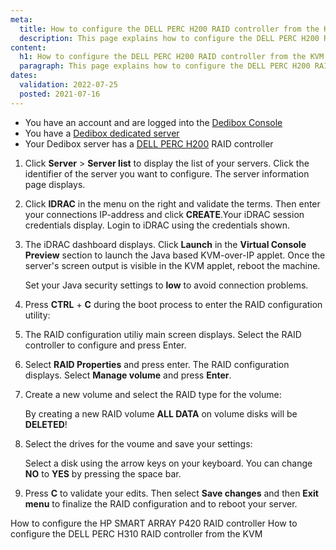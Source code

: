```yaml
---
meta:
  title: How to configure the DELL PERC H200 RAID controller from the KVM
  description: This page explains how to configure the DELL PERC H200 RAID controller from the KVM
content:
  h1: How to configure the DELL PERC H200 RAID controller from the KVM
  paragraph: This page explains how to configure the DELL PERC H200 RAID controller from the KVM
dates:
  validation: 2022-07-25
  posted: 2021-07-16
---
```


<Message type="requirement">

  - You have an account and are logged into the [Dedibox Console](https://console.online.net) 
  - You have a [Dedibox dedicated server](https://www.scaleway.com/en/dedibox/) 
  - Your Dedibox server has a [DELL PERC H200](https://www.dell.com/support/kbdoc/en-us/000134280/perc-dell-perc-h200-and-6gbps-sas-hba-features) RAID controller

</Message>

1. Click **Server** > **Server list** to display the list of your servers. Click the identifier of the server you want to configure. The server information page displays.

2. Click **IDRAC** in the menu on the right and validate the terms. Then enter your connections IP-address and click **CREATE**.Your iDRAC session credentials display. Login to iDRAC using the credentials shown.

3. The iDRAC dashboard displays. Click **Launch** in the **Virtual Console Preview** section to launch the Java based KVM-over-IP applet. Once the server's screen output is visible in the KVM applet, reboot the machine.

    <Message type="tip">

    Set your Java security settings to **low** to avoid connection problems.

    </Message>

4. Press **CTRL** + **C** during the boot process to enter the RAID configuration utility: 

    <Lightbox src="scaleway_h200_enter_config.webp" alt="" />

5. The RAID configuration utiliy main screen displays. Select the RAID controller to configure and press Enter.

    <Lightbox src="scaleway_h200_01.webp" alt="" />

6. Select **RAID Properties** and press enter. The RAID configuration displays. Select **Manage volume** and press **Enter**.

    <Lightbox src="scaleway_h200_03.webp" alt="" />

7. Create a new volume and select the RAID type for the volume:

    <Lightbox src="scaleway_h200_05.webp" alt="" />

    <Message type="important">

    By creating a new RAID volume **ALL DATA** on volume disks will be **DELETED**!

    </Message>

8. Select the drives for the voume and save your settings:

    <Lightbox src="scaleway_h200_06.webp" alt="" />

    <Message type="tip">

    Select a disk using the arrow keys on your keyboard. You can change **NO** to **YES** by pressing the space bar.

    </Message>

9. Press **C** to validate your edits. Then select **Save changes** and then **Exit menu** to finalize the RAID configuration and to reboot your server.

<Navigation title="See Also">
  <PreviousButton to="/dedibox/hardware/how-to/configure-hp-smart-array-p420/">How to configure the HP SMART ARRAY P420 RAID controller</PreviousButton>
  <NextButton to="/dedibox/hardware/how-to/configure-raid-kvm-h310/">How to configure the DELL PERC H310 RAID controller from the KVM</NextButton>
</Navigation>
